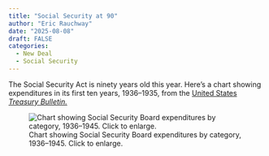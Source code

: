 ```yaml
---
title: "Social Security at 90"
author: "Eric Rauchway"
date: "2025-08-08"
draft: FALSE
categories: 
  - New Deal
  - Social Security
---
```


The Social Security Act is ninety years old this year. Here's a chart showing expenditures in its first ten years, 1936--1935, from the [United States *Treasury Bulletin.*](https://babel.hathitrust.org/cgi/pt?id=mdp.39015086702803&seq=484&q1=June)

![Chart showing Social Security Board expenditures by category, 1936--1945. Click to enlarge.](./ssa.png){.lightbox}
